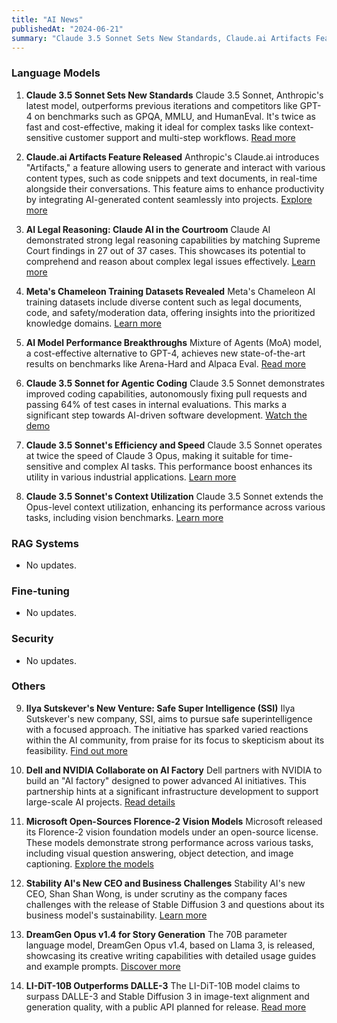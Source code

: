 ```yaml
---
title: "AI News"
publishedAt: "2024-06-21"
summary: "Claude 3.5 Sonnet Sets New Standards, Claude.ai Artifacts Feature, AI Legal Reasoning, Ilya Sutskever's New Venture, Dell and NVIDIA Collaboration, Microsoft's Florence-2 Vision Models, Meta's Chameleon Training Datasets, AI Model Performance Breakthroughs, Stability AI's New CEO, DreamGen Opus v1.4, LI-DiT-10B Outperforms DALLE-3, Claude 3.5 Sonnet for Agentic Coding, Claude 3.5 Sonnet's Efficiency and Speed, LI-DiT-10B Outperforms DALLE-3, Claude 3.5 Sonnet's Context Utilization"
---
```


### Language Models

1. **Claude 3.5 Sonnet Sets New Standards**
   Claude 3.5 Sonnet, Anthropic's latest model, outperforms previous iterations and competitors like GPT-4 on benchmarks such as GPQA, MMLU, and HumanEval. It's twice as fast and cost-effective, making it ideal for complex tasks like context-sensitive customer support and multi-step workflows. [Read more](https://x.com/AnthropicAI/status/1803790676988920098)

2. **Claude.ai Artifacts Feature Released**
   Anthropic's Claude.ai introduces "Artifacts," a feature allowing users to generate and interact with various content types, such as code snippets and text documents, in real-time alongside their conversations. This feature aims to enhance productivity by integrating AI-generated content seamlessly into projects. [Explore more](https://www.youtube.com/watch?v=dhxrHvgXpSM)

3. **AI Legal Reasoning: Claude AI in the Courtroom**
   Claude AI demonstrated strong legal reasoning capabilities by matching Supreme Court findings in 27 out of 37 cases. This showcases its potential to comprehend and reason about complex legal issues effectively. [Learn more](https://adamunikowsky.substack.com/p/in-ai-we-trust-part-ii)
4. **Meta's Chameleon Training Datasets Revealed**
   Meta's Chameleon AI training datasets include diverse content such as legal documents, code, and safety/moderation data, offering insights into the prioritized knowledge domains. [Learn more](https://www.reddit.com/r/LocalLLaMA/comments/1dk5a5q/chameleon_model_files_list_the_datasets_meta_used/)

5. **AI Model Performance Breakthroughs**
   Mixture of Agents (MoA) model, a cost-effective alternative to GPT-4, achieves new state-of-the-art results on benchmarks like Arena-Hard and Alpaca Eval. [Read more](https://twitter.com/corbtt/status/1803813970018791845)

6. **Claude 3.5 Sonnet for Agentic Coding**
   Claude 3.5 Sonnet demonstrates improved coding capabilities, autonomously fixing pull requests and passing 64% of test cases in internal evaluations. This marks a significant step towards AI-driven software development. [Watch the demo](https://www.youtube.com/watch?v=A598ESCoC70)

7. **Claude 3.5 Sonnet's Efficiency and Speed**
   Claude 3.5 Sonnet operates at twice the speed of Claude 3 Opus, making it suitable for time-sensitive and complex AI tasks. This performance boost enhances its utility in various industrial applications. [Learn more](https://twitter.com/alexalbert__/status/1803804682412007850)

8. **Claude 3.5 Sonnet's Context Utilization**
   Claude 3.5 Sonnet extends the Opus-level context utilization, enhancing its performance across various tasks, including vision benchmarks. [Learn more](https://www-cdn.anthropic.com/fed9cc193a14b84131812372d8d5857f8f304c52/Model_Card_Claude_3_Addendum.pdf)

### RAG Systems

- No updates.

### Fine-tuning

- No updates.

### Security

- No updates.

### Others

9. **Ilya Sutskever's New Venture: Safe Super Intelligence (SSI)**
   Ilya Sutskever's new company, SSI, aims to pursue safe superintelligence with a focused approach. The initiative has sparked varied reactions within the AI community, from praise for its focus to skepticism about its feasibility. [Find out more](https://twitter.com/ilyasut/status/1803472979873128498)

10. **Dell and NVIDIA Collaborate on AI Factory**
    Dell partners with NVIDIA to build an "AI factory" designed to power advanced AI initiatives. This partnership hints at a significant infrastructure development to support large-scale AI projects. [Read details](https://x.com/MichaelDell/status/1803385185984974941)

11. **Microsoft Open-Sources Florence-2 Vision Models**
    Microsoft released its Florence-2 vision foundation models under an open-source license. These models demonstrate strong performance across various tasks, including visual question answering, object detection, and image captioning. [Explore the models](https://huggingface.co/collections/microsoft/florence-6669f44df0d87d9c3bfb76de)

12. **Stability AI's New CEO and Business Challenges**
    Stability AI's new CEO, Shan Shan Wong, is under scrutiny as the company faces challenges with the release of Stable Diffusion 3 and questions about its business model's sustainability. [Learn more](https://discord.com/channels/1002292111942635562)

13. **DreamGen Opus v1.4 for Story Generation**
    The 70B parameter language model, DreamGen Opus v1.4, based on Llama 3, is released, showcasing its creative writing capabilities with detailed usage guides and example prompts. [Discover more](https://www.reddit.com/r/LocalLLaMA/comments/1djo3of/llama_3_70b_roleplay_story_writing_model_dreamgen/)

14. **LI-DiT-10B Outperforms DALLE-3**
    The LI-DiT-10B model claims to surpass DALLE-3 and Stable Diffusion 3 in image-text alignment and generation quality, with a public API planned for release. [Read more](https://i.redd.it/31t6f0q9ti7d1.png)
